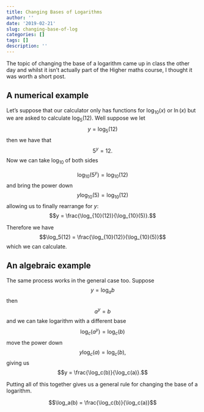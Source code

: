 ```yaml
---
title: Changing Bases of Logarithms
author: ''
date: '2019-02-21'
slug: changing-base-of-log
categories: []
tags: []
description: ''
---
```

The topic of changing the base of a logarithm came up in class the other day and whilst it isn't actually part of the Higher maths course, I thought it was worth a short post. 

## A numerical example

Let's suppose that our calculator only has functions for $\log_{10}(x)$ or $\ln(x)$ but we are asked to calculate $\log_5(12)$. Well suppose we let $$y = \log_5(12)$$ then we have that $$5^y = 12.$$ Now we can take $\log_{10}$ of both sides 

$$\log_{10}(5^y) = \log_{10}(12)$$ and bring the power down $$y\log_{10}(5) = \log_{10}(12)$$ allowing us to finally rearrange for $y$: $$y = \frac{\log_{10}(12)}{\log_{10}(5)}.$$

Therefore we have $$\log_5(12) = \frac{\log_{10}(12)}{\log_{10}(5)}$$ which we can calculate.

## An algebraic example

The same process works in the general case too. Suppose $$y = \log_a{b}$$ then $$a^y = b$$ and we can take logarithm with a different base $$\log_c(a^y) = \log_c(b)$$ move the power down $$y\log_c(a) = \log_c(b),$$ giving us $$y = \frac{\log_c(b)}{\log_c(a)}.$$

Putting all of this together gives us a general rule for changing the base of a logarithm. 

$$\log_a(b) = \frac{\log_c(b)}{\log_c(a)}$$